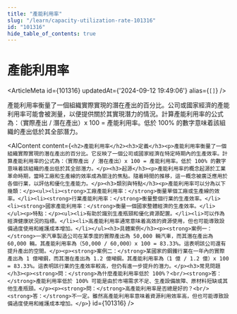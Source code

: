 ```yaml
---
title: "產能利用率"
slug: "/learn/capacity-utilization-rate-101316"
id: "101316"
hide_table_of_contents: true
---
```



# 產能利用率

<ArticleMeta id={101316} updatedAt={'2024-09-12 19:49:06'} alias={`[]`} />
<div className='border-solid border-b border-t-0 my-4 border-[var(--ifm-color-gray-300)]' />

產能利用率衡量了一個組織實際實現的潛在產出的百分比。公司或國家經濟的產能利用率可能會被測量，以便提供關於其實現潛力的情況。計算產能利用率的公式為：（實際產出 / 潛在產出）x 100 = 產能利用率。低於 100% 的數字意味着該組織的產出低於其全部潛力。

<AIContent content={`<h2>產能利用率</h2><h3>定義</h3><p>產能利用率衡量了一個組織實際實現的潛在產出的百分比。它反映了一個公司或國家經濟在特定時期內的生產效率。計算產能利用率的公式為：（實際產出 / 潛在產出）x 100 = 產能利用率。低於 100% 的數字意味着該組織的產出低於其全部潛力。</p><h3>起源</h3><p>產能利用率的概念起源於工業革命時期，當時工廠和生產線的效率成為關注的焦點。隨着時間的推移，這一概念被廣泛應用於各個行業，以評估和優化生產能力。</p><h3>類別與特點</h3><p>產能利用率可以分為以下幾類：</p><ul><li><strong>工廠產能利用率：</strong>衡量單個工廠或生產線的效率。</li><li><strong>行業產能利用率：</strong>衡量整個行業的生產效率。</li><li><strong>國家產能利用率：</strong>衡量一個國家整體經濟的生產效率。</li></ul><p>特點：</p><ul><li>有助於識別生產瓶頸和優化資源配置。</li><li>可以作為經濟健康狀況的指標。</li><li>高產能利用率通常意味着高效的資源使用，但也可能導致設備過度使用和維護成本增加。</li></ul><h3>具體案例</h3><p><strong>案例一：</strong>一家汽車製造公司在某季度的實際產出為 50,000 輛汽車，而其潛在產出為 60,000 輛。其產能利用率為（50,000 / 60,000）x 100 = 83.33%。這表明該公司還有提升產出的空間。</p><p><strong>案例二：</strong>某國家的鋼鐵行業在一年內的實際產出為 1 億噸鋼，而其潛在產出為 1.2 億噸鋼。其產能利用率為（1 億 / 1.2 億）x 100 = 83.33%。這表明該行業的生產效率較高，但仍有進一步提升的潛力。</p><h3>常見問題</h3><p><strong>問：</strong>為什麼產能利用率低於 100%？<br/><strong>答：</strong>產能利用率低於 100% 可能是由於市場需求不足、生產設備故障、原材料短缺或其他生產瓶頸。</p><p><strong>問：</strong>高產能利用率是否總是好的？<br/><strong>答：</strong>不一定。雖然高產能利用率意味着資源利用效率高，但也可能導致設備過度使用和維護成本增加。</p>`} id={101316} />
